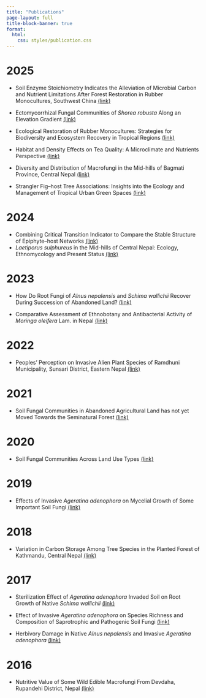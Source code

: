 ```yaml
---
title: "Publications"
page-layout: full
title-block-banner: true
format:
  html: 
    css: styles/publication.css
---
```


# 2025

-   Soil Enzyme Stoichiometry Indicates the Alleviation of Microbial Carbon and Nutrient Limitations After Forest Restoration in Rubber Monocultures, Southwest China [(link)](https://onlinelibrary.wiley.com/doi/10.1111/btp.70104)

-   Ectomycorrhizal Fungal Communities of *Shorea robusta* Along an Elevation Gradient [(link)](https://link.springer.com/article/10.1007/s00572-025-01224-5)

-   Ecological Restoration of Rubber Monocultures: Strategies for Biodiversity and Ecosystem Recovery in Tropical Regions [(link)](https://onlinelibrary.wiley.com/doi/10.1002/inc3.70025)

-   Habitat and Density Effects on Tea Quality: A Microclimate and Nutrients Perspective [(link)](https://www.sciencedirect.com/science/article/pii/S0167880925003986)

-   Diversity and Distribution of Macrofungi in the Mid-hills of Bagmati Province, Central Nepal [(link)](https://scholarhub.ui.ac.id/science/vol29/iss1/3/)

-   Strangler Fig–host Tree Associations: Insights into the Ecology and Management of Tropical Urban Green Spaces [(link)](https://nph.onlinelibrary.wiley.com/doi/full/10.1002/ppp3.10572)

# 2024

-   Combining Critical Transition Indicator to Compare the Stable Structure of Epiphyte–host Networks [(link)](https://www.sciencedirect.com/science/article/pii/S1470160X24009270)
-   *Laetiporus sulphureus* in the Mid-hills of Central Nepal: Ecology, Ethnomycology and Present Status [(link)](https://nepjol.info/index.php/ON/article/view/67347)

# 2023

-   How Do Root Fungi of *Alnus nepalensis* and *Schima wallichii* Recover During Succession of Abandoned Land? [(link)](https://link.springer.com/article/10.1007/s00572-023-01124-6)

-   Comparative Assessment of Ethnobotany and Antibacterial Activity of *Moringa oleifera* Lam. in Nepal [(link)](https://ethnobotanyjournal.org/era/index.php/era/article/view/4395)

# 2022

-   Peoples' Perception on Invasive Alien Plant Species of Ramdhuni Municipality, Sunsari District, Eastern Nepal [(link)](https://www.nepjol.info/index.php/arj/article/view/50481)

# 2021

-   Soil Fungal Communities in Abandoned Agricultural Land has not yet Moved Towards the Seminatural Forest [(link)](https://www.sciencedirect.com/science/article/pii/S0378112721002693)

# 2020

-   Soil Fungal Communities Across Land Use Types [(link)](https://iforest.sisef.org/abstract/?id=ifor3231-013)

# 2019

-   Effects of Invasive *Ageratina adenophora* on Mycelial Growth of Some Important Soil Fungi [(link)](https://www.thaiscience.info/Journals/Article/SONG/10993263.pdf)

# 2018

-   Variation in Carbon Storage Among Tree Species in the Planted Forest of Kathmandu, Central Nepal [(link)](https://www.jstor.org/stable/26978192)

# 2017

-   Sterilization Effect of *Ageratina adenophora* Invaded Soil on Root Growth of Native *Schima wallichii* [(link)](https://scholar.google.com/scholar?oi=bibs&cluster=8416116845825312059&btnI=1&hl=en)

-   Effect of Invasive *Ageratina adenophora* on Species Richness and Composition of Saprotrophic and Pathogenic Soil Fungi [(link)](https://journal.biotrop.org/index.php/biotropia/article/view/702)

-   Herbivory Damage in Native *Alnus nepalensis* and Invasive *Ageratina adenophora* [(link)](https://www.nepjol.info/index.php/BOTOR/article/view/21026)

# 2016

-   Nutritive Value of Some Wild Edible Macrofungi From Devdaha, Rupandehi District, Nepal [(link)](https://www.researchgate.net/publication/367331807_Nutritive_value_of_some_wild_edible_macrofungi_from_Devdaha_Rupandhei_district_Nepal)
